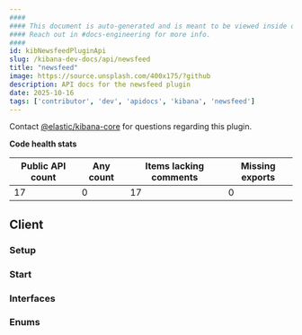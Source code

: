 ```yaml
---
####
#### This document is auto-generated and is meant to be viewed inside our experimental, new docs system.
#### Reach out in #docs-engineering for more info.
####
id: kibNewsfeedPluginApi
slug: /kibana-dev-docs/api/newsfeed
title: "newsfeed"
image: https://source.unsplash.com/400x175/?github
description: API docs for the newsfeed plugin
date: 2025-10-16
tags: ['contributor', 'dev', 'apidocs', 'kibana', 'newsfeed']
---
```




Contact [@elastic/kibana-core](https://github.com/orgs/elastic/teams/kibana-core) for questions regarding this plugin.

**Code health stats**

| Public API count  | Any count | Items lacking comments | Missing exports |
|-------------------|-----------|------------------------|-----------------|
| 17 | 0 | 17 | 0 |

## Client

### Setup
<DocDefinitionList data={[newsfeedObj.client.setup]}/>

### Start
<DocDefinitionList data={[newsfeedObj.client.start]}/>

### Interfaces
<DocDefinitionList data={newsfeedObj.client.interfaces}/>

### Enums
<DocDefinitionList data={newsfeedObj.client.enums}/>

